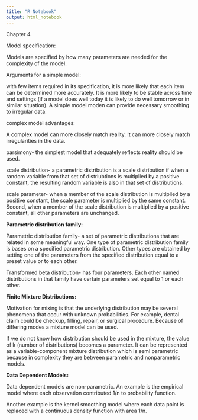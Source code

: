 ```yaml
---
title: "R Notebook"
output: html_notebook
---
```


Chapter 4

Model specification:

Models are specified by how many parameters are needed for the complexity of the model. 

Arguments for a simple model:

with few items required in its specification, it is more likely that each item can be determined more accurately. It is more likely to be stable across time and settings (if a model does well today it is likely to do well tomorrow or in similar situation). A simple model moden can provide necessary smoothing to irregular data.

complex model advantages:

A complex model can more closely match reality. It can more closely match irregularities in the data.

parsimony- the simplest model that adequately reflects reality should be used.

scale distribution- a parametric distribution is a scale distribution if when a random variable from that set of distriubtions is multiplied by a positive constant, the resulting random variable is also in that set of distributions. 

scale parameter- when a member of the scale distribution is multiplied by a positive constant, the scale parameter is multiplied by the same constant. Second, when a member of the scale distribution is multiplied by a positive constant, all other parameters are unchanged. 

__Parametric distribution family:__

Parametric distribution family- a set of parametric distributions that are related in some meaningful way. One type of parametric distribution family is bases on a specified parametric distribution. Other types are obtained by setting one of the parameters from the specified distribution equal to a preset value or to each other. 

Transformed beta distribution- has four parameters. Each other named distributions in that family have certain parameters set equal to 1 or each other. 

__Finite Mixture Distributions:__

Motivation for mixing is that the underlying distribution may be several phenomena that occur with unknown probabilities. For example, dental claim could be checkup, filling, repair, or surgical procedure. Because of differing modes a mixture model can be used.

If we do not know how distribution should be used in the mixture, the value of k (number of distributions) becomes a parameter. It can be represented as a variable-component mixture distribution which is semi parametric because in complexity they are between parametric and nonparametric models. 

__Data Dependent Models:__

Data dependent models are non-parametric. An example is the empirical model where each observation contributed 1/n to probability function.

Another example is the kernel smoothing model where each data point is replaced with a continuous density function with area 1/n. 
